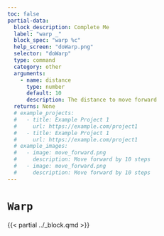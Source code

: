 ```yaml
---
toc: false
partial-data:
  block_description: Complete Me
  label: "warp _"
  block_spec: "warp %c"
  help_screen: "doWarp.png"
  selector: "doWarp"
  type: command
  category: other
  arguments:
    - name: distance
      type: number
      default: 10
      description: The distance to move forward
  returns: None
  # example_projects:
  #   - title: Example Project 1
  #     url: https://example.com/project1
  #   - title: Example Project 1
  #     url: https://example.com/project1
  # example_images:
  #   - image: move_forward.png
  #     description: Move forward by 10 steps
  #   - image: move_forward.png
  #     description: Move forward by 10 steps
---
```


# `Warp` { .unnumbered }

{{< partial ../_block.qmd >}}

